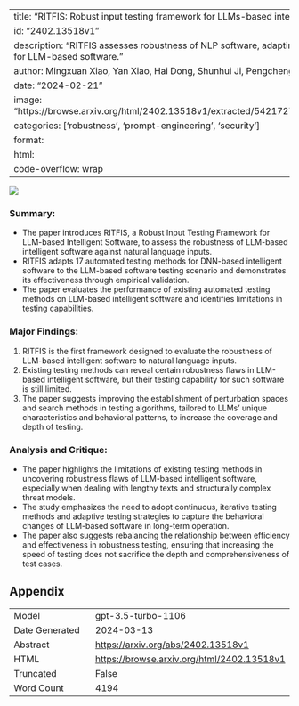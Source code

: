 
---
title: "RITFIS: Robust input testing framework for LLMs-based intelligent software"
id: "2402.13518v1"
description: "RITFIS assesses robustness of NLP software, adapting DNN testing methods for LLM-based software."
author: Mingxuan Xiao, Yan Xiao, Hai Dong, Shunhui Ji, Pengcheng Zhang
date: "2024-02-21"
image: "https://browse.arxiv.org/html/2402.13518v1/extracted/5421727/RITFIS_framework.png"
categories: ['robustness', 'prompt-engineering', 'security']
format:
  html:
    code-overflow: wrap
---

![](https://browse.arxiv.org/html/2402.13518v1/extracted/5421727/RITFIS_framework.png)

### **Summary:**
- The paper introduces RITFIS, a Robust Input Testing Framework for LLM-based Intelligent Software, to assess the robustness of LLM-based intelligent software against natural language inputs.
- RITFIS adapts 17 automated testing methods for DNN-based intelligent software to the LLM-based software testing scenario and demonstrates its effectiveness through empirical validation.
- The paper evaluates the performance of existing automated testing methods on LLM-based intelligent software and identifies limitations in testing capabilities.

### Major Findings:
1. RITFIS is the first framework designed to evaluate the robustness of LLM-based intelligent software to natural language inputs.
2. Existing testing methods can reveal certain robustness flaws in LLM-based intelligent software, but their testing capability for such software is still limited.
3. The paper suggests improving the establishment of perturbation spaces and search methods in testing algorithms, tailored to LLMs’ unique characteristics and behavioral patterns, to increase the coverage and depth of testing.

### Analysis and Critique:
- The paper highlights the limitations of existing testing methods in uncovering robustness flaws of LLM-based intelligent software, especially when dealing with lengthy texts and structurally complex threat models.
- The study emphasizes the need to adopt continuous, iterative testing methods and adaptive testing strategies to capture the behavioral changes of LLM-based software in long-term operation.
- The paper also suggests rebalancing the relationship between efficiency and effectiveness in robustness testing, ensuring that increasing the speed of testing does not sacrifice the depth and comprehensiveness of test cases.

## Appendix

|          |          |
|----------|----------|
| Model     | gpt-3.5-turbo-1106       |
| Date Generated     | 2024-03-13       |
| Abstract | [https://arxiv.org/abs/2402.13518v1](https://arxiv.org/abs/2402.13518v1)        |
| HTML     | [https://browse.arxiv.org/html/2402.13518v1](https://browse.arxiv.org/html/2402.13518v1)       |
| Truncated       | False       |
| Word Count       | 4194       |